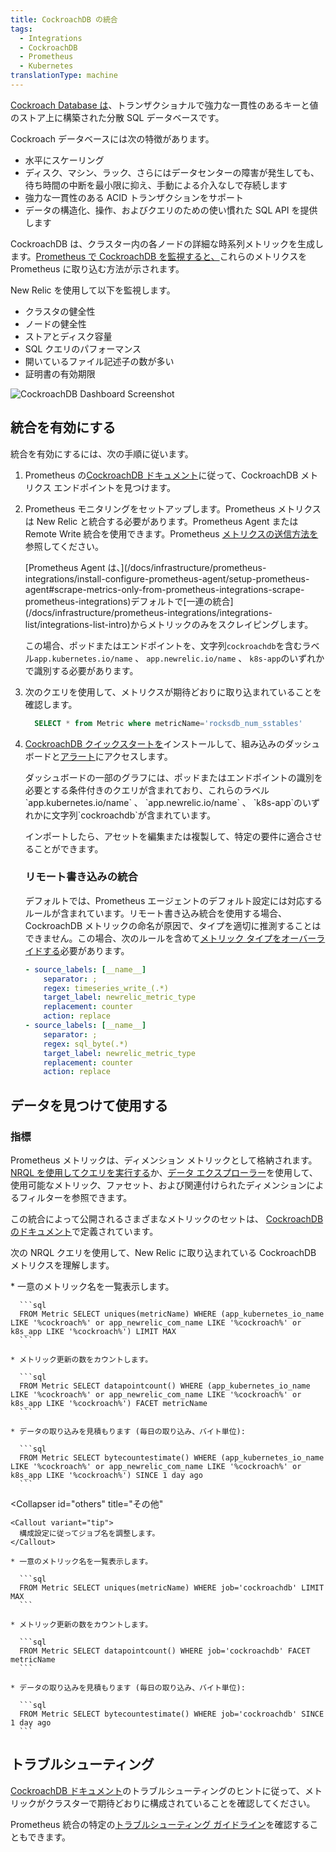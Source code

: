 ```yaml
---
title: CockroachDB の統合
tags:
  - Integrations
  - CockroachDB
  - Prometheus
  - Kubernetes
translationType: machine
---
```



[Cockroach Database は](https://www.cockroachlabs.com/docs/)、トランザクショナルで強力な一貫性のあるキーと値のストア上に構築された分散 SQL データベースです。

Cockroach データベースには次の特徴があります。

* 水平にスケーリング
* ディスク、マシン、ラック、さらにはデータセンターの障害が発生しても、待ち時間の中断を最小限に抑え、手動による介入なしで存続します
* 強力な一貫性のある ACID トランザクションをサポート
* データの構造化、操作、およびクエリのための使い慣れた SQL API を提供します

CockroachDB は、クラスター内の各ノードの詳細な時系列メトリックを生成します。[Prometheus で CockroachDB を監視すると、](https://www.cockroachlabs.com/docs/v22.1/monitor-cockroachdb-with-prometheus.html#before-you-begin)これらのメトリクスを Prometheus に取り込む方法が示されます。

New Relic を使用して以下を監視します。

* クラスタの健全性
* ノードの健全性
* ストアとディスク容量
* SQL クエリのパフォーマンス
* 開いているファイル記述子の数が多い
* 証明書の有効期限

<img
  title="CockroachDB Dashboard"
  alt="CockroachDB Dashboard Screenshot"
  src={inrastructureCockroachdbDashboard}
/>

## 統合を有効にする

統合を有効にするには、次の手順に従います。

1. Prometheus の[CockroachDB ドキュメント](https://www.cockroachlabs.com/docs/v22.1/monitor-cockroachdb-with-prometheus.html)に従って、CockroachDB メトリクス エンドポイントを見つけます。

2. Prometheus モニタリングをセットアップします。Prometheus メトリクスは New Relic と統合する必要があります。Prometheus Agent または Remote Write 統合を使用できます。Prometheus [メトリクスの送信方法を](/docs/infrastructure/prometheus-integrations/install-configure-prometheus-agent/get-started/send-prometheus-metric-data-new-relic/)参照してください。

   <Callout variant="important">
     [Prometheus Agent は、](/docs/infrastructure/prometheus-integrations/install-configure-prometheus-agent/setup-prometheus-agent#scrape-metrics-only-from-prometheus-integrations-scrape-prometheus-integrations)デフォルトで[一連の統合](/docs/infrastructure/prometheus-integrations/integrations-list/integrations-list-intro)からメトリックのみをスクレイピングします。

     この場合、ポッドまたはエンドポイントを、文字列`cockroachdb`を含むラベル`app.kubernetes.io/name` 、 `app.newrelic.io/name` 、 `k8s-app`のいずれかで識別する必要があります。
   </Callout>

3. 次のクエリを使用して、メトリクスが期待どおりに取り込まれていることを確認します。

   ```sql
     SELECT * from Metric where metricName='rocksdb_num_sstables'
   ```

4. [CockroachDB クイックスタートを](https://newrelic.com/instant-observability/?search=cockroachdb)インストールして、組み込みのダッシュボードと[アラート](/docs/alerts-applied-intelligence/new-relic-alerts/learn-alerts/introduction-alerts/)にアクセスします。

   <Callout variant="important">
     ダッシュボードの一部のグラフには、ポッドまたはエンドポイントの識別を必要とする条件付きのクエリが含まれており、これらのラベル`app.kubernetes.io/name` 、 `app.newrelic.io/name` 、 `k8s-app`のいずれかに文字列`cockroachdb`が含まれています。
   </Callout>

   インポートしたら、アセットを編集または複製して、特定の要件に適合させることができます。

   ### リモート書き込みの統合

   デフォルトでは、Prometheus エージェントのデフォルト設定には対応するルールが含まれています。リモート書き込み統合を使用する場合、CockroachDB メトリックの命名が原因で、タイプを適切に推測することはできません。この場合、次のルールを含めて[メトリック タイプをオーバーライドする](/docs/infrastructure/prometheus-integrations/install-configure-remote-write/set-your-prometheus-remote-write-integration/#override-mapping)必要があります。

   ```yaml
   - source_labels: [__name__]
       separator: ;
       regex: timeseries_write_(.*)
       target_label: newrelic_metric_type
       replacement: counter
       action: replace
   - source_labels: [__name__]
       separator: ;
       regex: sql_byte(.*)
       target_label: newrelic_metric_type
       replacement: counter
       action: replace
   ```

## データを見つけて使用する

### 指標

Prometheus メトリックは、ディメンション メトリックとして格納されます。[NRQL を使用してクエリを実行する](/docs/telemetry-data-platform/get-data/apis/query-metric-data-type/)か、[データ エクスプローラー](/docs/query-your-data/explore-query-data/browse-data/introduction-data-explorer/)を使用して、使用可能なメトリック、ファセット、および関連付けられたディメンションによるフィルターを参照できます。

この統合によって公開されるさまざまなメトリックのセットは、 [CockroachDB のドキュメント](https://www.cockroachlabs.com/docs/stable/monitoring-and-alerting.html)で定義されています。

次の NRQL クエリを使用して、New Relic に取り込まれている CockroachDB メトリクスを理解します。

<CollapserGroup>
  <Collapser
    id="prometheus-agent"
    title="New Relic の Prometheus エージェント"
  >
    * 一意のメトリック名を一覧表示します。

      ```sql
      FROM Metric SELECT uniques(metricName) WHERE (app_kubernetes_io_name LIKE '%cockroach%' or app_newrelic_com_name LIKE '%cockroach%' or k8s_app LIKE '%cockroach%') LIMIT MAX
      ```

    * メトリック更新の数をカウントします。

      ```sql
      FROM Metric SELECT datapointcount() WHERE (app_kubernetes_io_name LIKE '%cockroach%' or app_newrelic_com_name LIKE '%cockroach%' or k8s_app LIKE '%cockroach%') FACET metricName
      ```

    * データの取り込みを見積もります (毎日の取り込み、バイト単位):

      ```sql
      FROM Metric SELECT bytecountestimate() WHERE (app_kubernetes_io_name LIKE '%cockroach%' or app_newrelic_com_name LIKE '%cockroach%' or k8s_app LIKE '%cockroach%') SINCE 1 day ago
      ```
  </Collapser>

  <Collapser
    id="others"
    title="その他"
  >
    <Callout variant="tip">
      構成設定に従ってジョブ名を調整します。
    </Callout>

    * 一意のメトリック名を一覧表示します。

      ```sql
      FROM Metric SELECT uniques(metricName) WHERE job='cockroachdb' LIMIT MAX
      ```

    * メトリック更新の数をカウントします。

      ```sql
      FROM Metric SELECT datapointcount() WHERE job='cockroachdb' FACET metricName
      ```

    * データの取り込みを見積もります (毎日の取り込み、バイト単位):

      ```sql
      FROM Metric SELECT bytecountestimate() WHERE job='cockroachdb' SINCE 1 day ago
      ```
  </Collapser>
</CollapserGroup>

## トラブルシューティング

[CockroachDB ドキュメント](https://www.cockroachlabs.com/docs/v22.1/monitor-cockroachdb-with-prometheus.html)のトラブルシューティングのヒントに従って、メトリックがクラスターで期待どおりに構成されていることを確認してください。

Prometheus 統合の特定の[トラブルシューティング ガイドライン](/docs/infrastructure/prometheus-integrations/troubleshooting/no-data-appears-prometheus-integration)を確認することもできます。